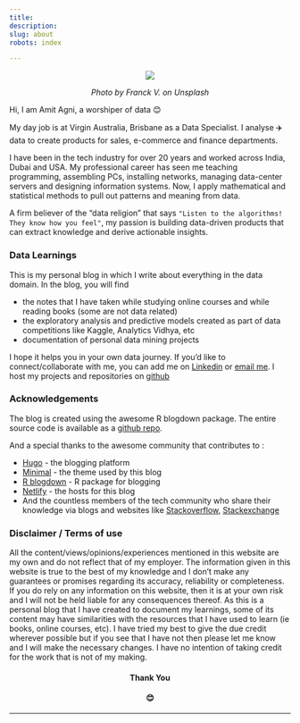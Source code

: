 ```yaml
---
title: 
description: 
slug: about
robots: index

---
```

<center>
![](/./about_files/franck-v-U3sOwViXhkY-unsplash.jpg)

<i>Photo by Franck V. on Unsplash</i>

</center>


Hi, I am Amit Agni, a worshiper of data 😊

My day job is at Virgin Australia, Brisbane as a Data Specialist. I analyse ✈️ data to create products for sales, e-commerce and finance departments. 

I have been in the tech industry for over 20 years and worked across India, Dubai and USA. My professional career has seen me teaching programming, assembling PCs, installing networks, managing data-center servers and designing information systems. Now, I apply mathematical and statistical methods to pull out patterns and meaning from data.

A firm believer of the "data religion" that says `"Listen to the algorithms! They know how you feel"`, my passion is building data-driven products that can extract knowledge and derive actionable insights.  

### Data Learnings 

This is my personal blog in which I write about everything in the data domain. In the blog, you will find  

* the notes that I have taken while studying online courses and while reading books (some are not data related)
* the exploratory analysis and predictive models created as part of data competitions like Kaggle, Analytics Vidhya, etc
* documentation of personal data mining projects 

I hope it helps you in your own data journey. If you'd like to connect/collaborate with me, you can add me on [Linkedin](https://www.linkedin.com/in/amitagni/") or [email me](mailto:amitagni2@gmail.com). I host my projects and repositories on [github](https://github.com/amit-agni/)


### Acknowledgements 

The blog is created using the awesome R blogdown package. The entire source code is available as a [github repo](https://github.com/amit-agni/datalearnings).

And a special thanks to the awesome community that contributes to :

* [Hugo](https://gohugo.io) - the blogging platform
* [Minimal](https://github.com/calintat/minimal) - the theme used by this blog
* [R blogdown](https://github.com/rstudio/blogdown) - R package for blogging
* [Netlify](https://www.netlify.com) - the hosts for this blog
* And the countless members of the tech community who share their knowledge via blogs and websites like [Stackoverflow](https://stackoverflow.com), [Stackexchange](https://stats.stackexchange.com) 


### Disclaimer / Terms of use
All the content/views/opinions/experiences mentioned in this website are my own and do not reflect that of my employer. The information given in this website is true to the best of my knowledge and I don't make any guarantees or promises regarding its accuracy, reliability or completeness. If you do rely on any information on this website, then it is at your own risk and I will not be held liable for any consequences thereof.
As this is a personal blog that I have created to document my learnings, some of its content may have similarities with the resources that I have used to learn (ie books, online courses, etc). I have tried my best to give the due credit wherever possible but if you see that I have not then please let me know and I will make the necessary changes. I have no intention of taking credit for the work that is not of my making.

<center> 
#### Thank You 
#### 😊
</center>

<hr>



